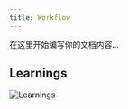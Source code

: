 ```yaml
---
title: Workflow
---
```


在这里开始编写你的文档内容...

## Learnings

![Learnings](https://raw.githubusercontent.com/susuyan/media/main/wiki.susuyan/2025-05/workflow_learnings.png)
